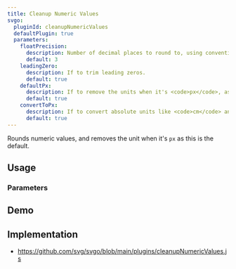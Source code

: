 ```yaml
---
title: Cleanup Numeric Values
svgo:
  pluginId: cleanupNumericValues
  defaultPlugin: true
  parameters:
    floatPrecision:
      description: Number of decimal places to round to, using conventional rounding rules.
      default: 3
    leadingZero:
      description: If to trim leading zeros.
      default: true
    defaultPx:
      description: If to remove the units when it's <code>px</code>, as this is the default if not specified.
      default: true
    convertToPx:
      description: If to convert absolute units like <code>cm</code> and <code>in</code> to <code>px</code>.
      default: true
---
```


Rounds numeric values, and removes the unit when it's `px` as this is the default.

## Usage

<PluginUsage />

### Parameters

<PluginParams />

## Demo

<PluginDemo />

## Implementation

- https://github.com/svg/svgo/blob/main/plugins/cleanupNumericValues.js
